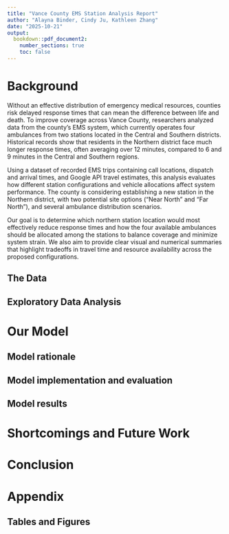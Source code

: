 ```yaml
---
title: "Vance County EMS Station Analysis Report"
author: "Alayna Binder, Cindy Ju, Kathleen Zhang"
date: "2025-10-21"
output: 
  bookdown::pdf_document2:
    number_sections: true
    toc: false
---
```


<!-- NOTE: To reference a figure in the report body, do \@ref(fig:NameOfFig). -->

# Background

Without an effective distribution of emergency medical resources, counties risk delayed response times that can mean the difference between life and death. To improve coverage across Vance County, researchers analyzed data from the county’s EMS system, which currently operates four ambulances from two stations located in the Central and Southern districts. Historical records show that residents in the Northern district face much longer response times, often averaging over 12 minutes, compared to 6 and 9 minutes in the Central and Southern regions.

Using a dataset of recorded EMS trips containing call locations, dispatch and arrival times, and Google API travel estimates, this analysis evaluates how different station configurations and vehicle allocations affect system performance. The county is considering establishing a new station in the Northern district, with two potential site options (“Near North” and “Far North”), and several ambulance distribution scenarios.

Our goal is to determine which northern station location would most effectively reduce response times and how the four available ambulances should be allocated among the stations to balance coverage and minimize system strain. We also aim to provide clear visual and numerical summaries that highlight tradeoffs in travel time and resource availability across the proposed configurations.

## The Data



## Exploratory Data Analysis



# Our Model

## Model rationale



## Model implementation and evaluation



## Model results



# Shortcomings and Future Work



# Conclusion



\newpage

# Appendix

## Tables and Figures

```r

```
